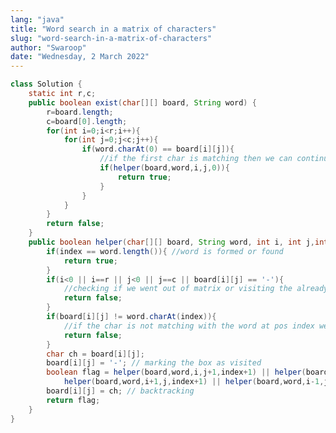 ```yaml
---
lang: "java"
title: "Word search in a matrix of characters"
slug: "word-search-in-a-matrix-of-characters"
author: "Swaroop"
date: "Wednesday, 2 March 2022"
---
```

```java
class Solution {
    static int r,c;
    public boolean exist(char[][] board, String word) {
        r=board.length;
        c=board[0].length;
        for(int i=0;i<r;i++){
            for(int j=0;j<c;j++){
                if(word.charAt(0) == board[i][j]){  
                    //if the first char is matching then we can continue with this i,j
                    if(helper(board,word,i,j,0)){
                        return true;
                    }
                }
            }
        }
        return false;
    }
    public boolean helper(char[][] board, String word, int i, int j,int index){
        if(index == word.length()){ //word is formed or found
            return true;
        }
        if(i<0 || i==r || j<0 || j==c || board[i][j] == '-'){ 
            //checking if we went out of matrix or visiting the already visited box
            return false;
        }
        if(board[i][j] != word.charAt(index)){ 
            //if the char is not matching with the word at pos index we need not check further
            return false;
        }
        char ch = board[i][j];
        board[i][j] = '-'; // marking the box as visited
        boolean flag = helper(board,word,i,j+1,index+1) || helper(board,word,i,j-1,index+1) ||
            helper(board,word,i+1,j,index+1) || helper(board,word,i-1,j,index+1);
        board[i][j] = ch; // backtracking
        return flag;
    }
}
```